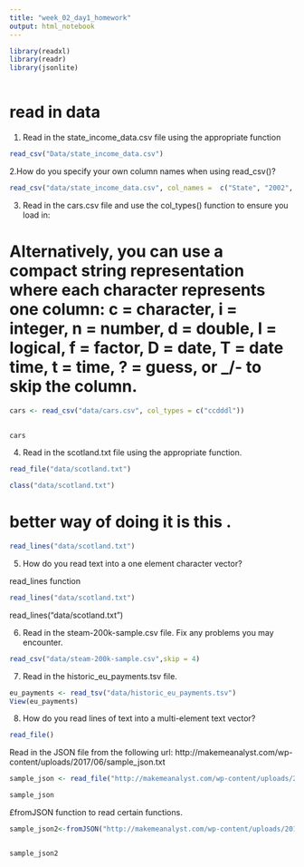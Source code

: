 ```yaml
---
title: "week_02_day1_homework"
output: html_notebook
---
```




```r
library(readxl)
library(readr)
library(jsonlite)



```

# read in data

1. Read in the state_income_data.csv file using the appropriate function


```r
read_csv("Data/state_income_data.csv")
```



2.How do you specify your own column names when using read_csv()?


```r
read_csv("data/state_income_data.csv", col_names =  c("State", "2002", "2003", "2004",   "2005",   "2006", "2007", "2008", "2009", "2010", "2011",  "2012", "2013", "2014", "2015"),skip = 1)
```

3. Read in the cars.csv file and use the col_types() function to ensure you load in:


# Alternatively, you can use a compact string representation where each character represents one column: c = character, i = integer, n = number, d = double, l = logical, f = factor, D = date, T = date time, t = time, ? = guess, or _/- to skip the column.

```r


cars <- read_csv("data/cars.csv", col_types = c("ccdddl"))
                

```
```r

cars
```





4. Read in the scotland.txt file using the appropriate function.


```r
read_file("data/scotland.txt")

class("data/scotland.txt")
```

# better way of doing it is this . 


```r
read_lines("data/scotland.txt")
```


5. How do you read text into a one element character vector?

read_lines function
```r
read_lines("data/scotland.txt")
```

read_lines("data/scotland.txt")



6. Read in the steam-200k-sample.csv file. Fix any problems you may encounter.



```r
read_csv("data/steam-200k-sample.csv",skip = 4)
```


7. Read in the historic_eu_payments.tsv file.


```r
eu_payments <- read_tsv("data/historic_eu_payments.tsv")
View(eu_payments)
```


8. How do you read lines of text into a multi-element text vector?


```r
read_file()
```


Read in the JSON file from the following url: http://makemeanalyst.com/wp-content/uploads/2017/06/sample_json.txt



```r
sample_json <- read_file("http://makemeanalyst.com/wp-content/uploads/2017/06/sample_json.txt")
```

```r
sample_json
```


£fromJSON function to read certain functions. 
```r
sample_json2<-fromJSON("http://makemeanalyst.com/wp-content/uploads/2017/06/sample_json.txt")


sample_json2
```

